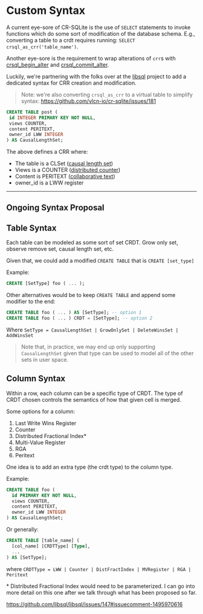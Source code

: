 
# Custom Syntax

A current eye-sore of CR-SQLite is the use of `SELECT` statements to invoke functions which do some sort of modification of the database schema. E.g., converting a table to a crdt requires running: `SELECT crsql_as_crr('table_name')`.

Another eye-sore is the requirement to wrap alterations of `crr`s with [crsql_begin_alter](/docs/cr-sqlite/api-methods/crsql_begin_alter) and [crsql_commit_alter](/docs/cr-sqlite/api-methods/crsql_commit_alter).

Luckily, we're partnering with the folks over at the [libsql](https://libsql.org/) project to add a dedicated syntax for CRR creation and modification. 

> Note: we're also converting `crsql_as_crr` to a virtual table to simplify syntax: https://github.com/vlcn-io/cr-sqlite/issues/181

```sql
CREATE TABLE post (
 id INTEGER PRIMARY KEY NOT NULL,
 views COUNTER,
 content PERITEXT,
 owner_id LWW INTEGER
) AS CausalLengthSet;
```

The above defines a CRR where:

- The table is a CLSet ([causal length set](https://dl.acm.org/doi/pdf/10.1145/3380787.3393678))
- Views is a COUNTER ([distributed counter](https://www.cs.utexas.edu/~rossbach/cs380p/papers/Counters.html))
- Content is PERITEXT ([collaborative text](https://www.inkandswitch.com/peritext/))
- owner_id is a LWW register


----

## Ongoing Syntax Proposal

## Table Syntax

Each table can be modeled as some sort of set CRDT. Grow only set, observe remove set, causal length set, etc.

Given that, we could add a modified `CREATE TABLE` that is `CREATE [set_type]`

Example:

```sql
CREATE [SetType] foo ( ... );
```

Other alternatives would be to keep `CREATE TABLE` and append some modifier to the end:

```sql
CREATE TABLE foo ( ... ) AS [SetType]; -- option 1
CREATE TABLE foo ( ... ) CRDT = [SetType]; -- option 2
```

Where `SetType = CausalLengthSet | GrowOnlySet | DeleteWinsSet | AddWinsSet`

> Note that, in practice, we may end up only supporting `CausalLengthSet` given that type can be used to model all of the other sets in user space.

## Column Syntax

Within a row, each column can be a specific type of CRDT. The type of CRDT chosen controls the semantics of how that given cell is merged.

Some options for a column:
1. Last Write Wins Register
2. Counter
3. Distributed Fractional Index*
4. Multi-Value Register
5. RGA
6. Peritext

One idea is to add an extra type (the crdt type) to the column type.

Example:

```sql
CREATE TABLE foo (
  id PRIMARY KEY NOT NULL,
  views COUNTER,
  content PERITEXT,
  owner_id LWW INTEGER
) AS CausalLengthSet;
```

Or generally:

```sql
CREATE TABLE [table_name] (
  [col_name] [CRDTType] [Type],
  ...
) AS [SetType];
```

where `CRDTType = LWW | Counter | DistFractIndex | MVRegister | RGA | Peritext`

\* Distributed Fractional Index would need to be parameterized. I can go into more detail on this one after we talk through what has been proposed so far.

https://github.com/libsql/libsql/issues/147#issuecomment-1495970616
